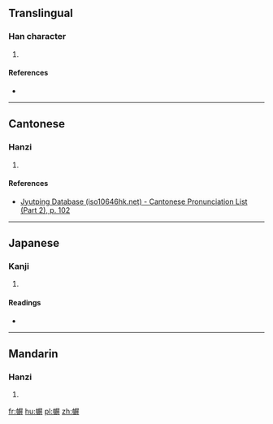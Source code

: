 ==Translingual==

===Han character===
{{Han char|rn=50|rad=巾|as=11|sn=14|four=|canj=中月尸廿廿 (LBSTT)|ids=⿰[[巾]][[屏]]}}

# {{defn|Han|sort=巾11}}

====References====
* {{Han ref|kx=0334.291|dkj=09006|dj=0641.310|hdz=10748.080|uh=5E48|ud=24136}}

----

==Cantonese==

===Hanzi===
{{yue-hanzi|jyut=[[ping4]]|y=ping4}}

# {{defn|lang=yue|sort=巾11}}

====References====
* [http://www.iso10646hk.net/jp/document/download.jsp Jyutping Database (iso10646hk.net) - Cantonese Pronunciation List (Part 2), p. 102]

----

==Japanese==

===Kanji===
{{ja-kanji|grade=|rs=巾11}}

# {{defn|lang=ja|sort=巾11}}

====Readings====
* {{ja-readings|on=[[へい]] (hei)|kun=}}

----

==Mandarin==

===Hanzi===
{{cmn-hanzi|pin=[[píng]] ([[ping2]])|wg=p'ing<sup>2</sup>}}

# {{defn|lang=cmn|sort=巾11}}

[[fr:幈]]
[[hu:幈]]
[[pl:幈]]
[[zh:幈]]